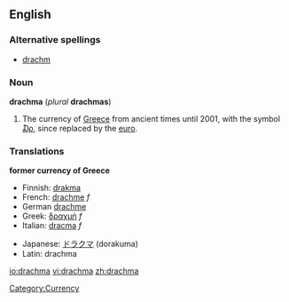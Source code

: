 ==English==

===Alternative spellings===
* [[drachm]]

===Noun===
{{wikipediapar|Greek drachma}}
'''drachma''' (''plural'' '''drachmas''')

#The currency of [[Greece]] from ancient times until 2001, with the symbol [[₯]], since replaced by the [[euro]].

===Translations===

'''former currency of Greece'''
{{top}}
*Finnish: [[drakma]]
*French: [[drachme]] ''f''
*German [[drachme]]
*Greek: [[δραχμή]] ''f''
*Italian: [[dracma]] ''f''
{{mid}}
*Japanese: [[ドラクマ]] (dorakuma)
*Latin: drachma
{{bottom}}

[[Category:Currency]]

[[io:drachma]]
[[vi:drachma]]
[[zh:drachma]]